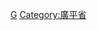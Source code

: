 {{Navbox
|bodyclass=hlist

|state      = autocollapse<!--autocollapse、uncollapsed、collapsed、plain、off-->
|name       = 广平省行政区划
|title      = [[越南]][[廣平省|广平省]]行政区划
|image      = [[file:Flag of Vietnam.svg|border|50px|越南国旗]]
|above      =
|abovestyle = 
|listclass  = hlist

|group1 = [[省辖市]]（1）
| list1 =
*[[洞海市]]
|group2 = [[市社]]（1）
| list2 =
*[[巴屯市社]]
|group3 = [[县]]（6）
| list3 =
*[[布澤縣]]
*[[麗水縣]]
*[[明化縣]]
*[[廣寧縣 (越南)|廣寧縣]]
*[[廣澤縣]]
*[[宣化縣 (越南)|宣化县]]
|belowstyle = text-align: left;
|below      = 参阅：[[越南县级以上行政区列表]]
}}<noinclude>
[[Category:越南二级行政区模板|G]]
[[Category:廣平省]]
</noinclude>